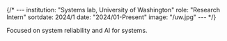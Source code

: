 {/* ---
institution: "Systems lab, University of Washington"
role: "Research Intern"
sortdate: 2024/1
date: "2024/01-Present"
image: "/uw.jpg"
--- */}

Focused on system reliability and AI for systems.

